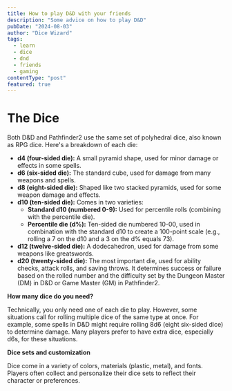 ```yaml
---
title: How to play D&D with your friends
description: "Some advice on how to play D&D"
pubDate: "2024-08-03"
author: "Dice Wizard"
tags:
  - learn
  - dice
  - dnd
  - friends
  - gaming
contentType: "post"
featured: true
---
```


# The Dice

Both D&D and Pathfinder2 use the same set of polyhedral dice, also known as RPG dice. Here's a breakdown of each die:

* **d4 (four-sided die):** A small pyramid shape, used for minor damage or effects in some spells.
* **d6 (six-sided die):** The standard cube, used for damage from many weapons and spells. 
* **d8 (eight-sided die):**  Shaped like two stacked pyramids, used for some weapon damage and effects.
* **d10 (ten-sided die):** Comes in two varieties:
    * **Standard d10 (numbered 0-9):** Used for percentile rolls (combining with the percentile die). 
    * **Percentile die (d%):** Ten-sided die numbered 10-00, used in combination with the standard d10 to create a 100-point scale (e.g., rolling a 7 on the d10 and a 3 on the d% equals 73).
* **d12 (twelve-sided die):**  A dodecahedron, used for damage from some weapons like greatswords.
* **d20 (twenty-sided die):**  The most important die, used for ability checks, attack rolls, and saving throws. It determines success or failure based on the rolled number and the difficulty set by the Dungeon Master (DM) in D&D or Game Master (GM) in Pathfinder2.

**How many dice do you need?**

Technically, you only need one of each die to play. However, some situations call for rolling multiple dice of the same type at once.  For example, some spells in D&D might require rolling 8d6 (eight six-sided dice) to determine damage.  Many players prefer to have extra dice, especially d6s, for these situations.

**Dice sets and customization**

Dice come in a variety of colors, materials (plastic, metal), and fonts. Players often collect and personalize their dice sets to reflect their character or preferences. 
